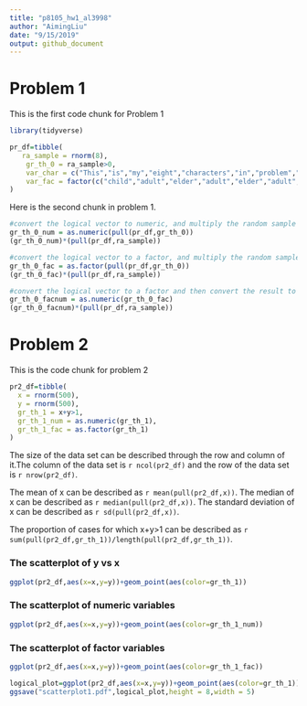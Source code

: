 ```yaml
---
title: "p8105_hw1_al3998"
author: "AimingLiu"
date: "9/15/2019"
output: github_document
---
```

# Problem 1

This is the first code chunk for Problem 1

```r
library(tidyverse)

pr_df=tibble(
   ra_sample = rnorm(8),
    gr_th_0 = ra_sample>0,
    var_char = c("This","is","my","eight","characters","in","problem","one"),
    var_fac = factor(c("child","adult","elder","adult","elder","adult","child","adult"),levels=c("child","adult","elder"))
)
```

Here is the second chunk in problem 1.
```r
#convert the logical vector to numeric, and multiply the random sample by the result#
gr_th_0_num = as.numeric(pull(pr_df,gr_th_0))
(gr_th_0_num)*(pull(pr_df,ra_sample))

#convert the logical vector to a factor, and multiply the random sample by the result#
gr_th_0_fac = as.factor(pull(pr_df,gr_th_0))
(gr_th_0_fac)*(pull(pr_df,ra_sample))

#convert the logical vector to a factor and then convert the result to numeric, and multiply the random sample by the result#
gr_th_0_facnum = as.numeric(gr_th_0_fac)
(gr_th_0_facnum)*(pull(pr_df,ra_sample))
```

# Problem 2
This is the code chunk for problem 2
```r
pr2_df=tibble(
  x = rnorm(500),
  y = rnorm(500),
  gr_th_1 = x+y>1,
  gr_th_1_num = as.numeric(gr_th_1),
  gr_th_1_fac = as.factor(gr_th_1)
)
```
The size of the data set can be described through the row and column of it.The column of the data set is `r ncol(pr2_df)` and the row of the data set is `r nrow(pr2_df)`.

The mean of x can be described as `r mean(pull(pr2_df,x))`.
The median of x can be described as `r median(pull(pr2_df,x))`.
The standard deviation of x can be described as `r sd(pull(pr2_df,x))`.

The proportion of cases for which x+y>1 can be described as `r sum(pull(pr2_df,gr_th_1))/length(pull(pr2_df,gr_th_1))`.

### The scatterplot of y vs x
```r
ggplot(pr2_df,aes(x=x,y=y))+geom_point(aes(color=gr_th_1))
```

### The scatterplot of numeric variables
```r
ggplot(pr2_df,aes(x=x,y=y))+geom_point(aes(color=gr_th_1_num))
```

### The scatterplot of factor variables
```r
ggplot(pr2_df,aes(x=x,y=y))+geom_point(aes(color=gr_th_1_fac))
```

```r
logical_plot=ggplot(pr2_df,aes(x=x,y=y))+geom_point(aes(color=gr_th_1))
ggsave("scatterplot1.pdf",logical_plot,height = 8,width = 5)
```
